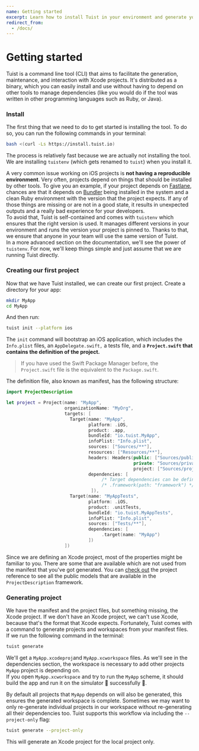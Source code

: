 ```yaml
---
name: Getting started
excerpt: Learn how to install Tuist in your environment and generate your first project.
redirect_from:
  - /docs/
---
```


# Getting started

Tuist is a command line tool \(CLI\) that aims to facilitate the generation, maintenance, and interaction with Xcode projects. It's distributed as a binary, which you can easily install and use without having to depend on other tools to manage dependencies \(like you would do if the tool was written in other programming languages such as Ruby, or Java\).

### Install

The first thing that we need to do to get started is installing the tool. To do so, you can run the following commands in your terminal:

```bash
bash <(curl -Ls https://install.tuist.io)
```

The process is relatively fast because we are actually not installing the tool. We are installing `tuistenv` \(which gets renamed to `tuist`\) when you install it.

A very common issue working on iOS projects is **not having a reproducible environment**. Very often, projects depend on things that should be installed by other tools. To give you an example, if your project depends on [Fastlane](https://fastlane.tools/), chances are that it depends on [Bundler](https://bundler.io/) being installed in the system and a clean Ruby environment with the version that the project expects. If any of those things are missing or are not in a good state, it results in unexpected outputs and a really bad experience for your developers.  
To avoid that, Tuist is self-contained and comes with `tuistenv` which ensures that the right version is used. It manages different versions in your environment and runs the version your project is pinned to. Thanks to that, we ensure that anyone in your team will use the same version of Tuist.  
In a more advanced section on the documentation, we'll see the power of `tuistenv`. For now, we'll keep things simple and just assume that we are running Tuist directly.

### Creating our first project

Now that we have Tuist installed, we can create our first project. Create a directory for your app:

```bash
mkdir MyApp
cd MyApp
```

And then run:

```bash
tuist init --platform ios
```

The `init` command will bootstrap an iOS application, which includes the `Info.plist` files, an `AppDelegate.swift,` a tests file, and a **`Project.swift` that contains the definition of the project.**

> If you have used the Swift Package Manager before, the `Project.swift` file is the equivalent to the `Package.swift`.

The definition file, also known as manifest, has the following structure:

```swift
import ProjectDescription

let project = Project(name: "MyApp",
                      organizationName: "MyOrg",
                      targets: [
                        Target(name: "MyApp",
                               platform: .iOS,
                               product: .app,
                               bundleId: "io.tuist.MyApp",
                               infoPlist: "Info.plist",
                               sources: ["Sources/**"],
                               resources: ["Resources/**"],
                               headers: Headers(public: ["Sources/public/A/**", "Sources/public/B/**"],
                                                private: "Sources/private/**",
                                                project: ["Sources/project/A/**", "Sources/project/B/**"]),
                               dependencies: [
                                    /* Target dependencies can be defined here */
                                    /* .framework(path: "framework") */
                                ]),
                        Target(name: "MyAppTests",
                               platform: .iOS,
                               product: .unitTests,
                               bundleId: "io.tuist.MyAppTests",
                               infoPlist: "Info.plist",
                               sources: ["Tests/**"],
                               dependencies: [
                                    .target(name: "MyApp")
                               ])
                      ])
```

Since we are defining an Xcode project, most of the properties might be familiar to you. There are some that are available which are not used from the manifest that you've got generated. You can [check out](https://tuist.github.io/tuist/index.html) the project reference to see all the public models that are available in the `ProjectDescription` framework.

### Generating project

We have the manifest and the project files, but something missing, the Xcode project. If we don't have an Xcode project, we can't use Xcode, because that's the format that Xcode expects. Fortunately, Tuist comes with a command to generate projects and workspaces from your manifest files. If we run the following command in the terminal:

```bash
tuist generate
```

We'll get a `MyApp.xcodeproj`and `MyApp.xcworkspace` files. As we'll see in the dependencies section, the workspace is necessary to add other projects `MyApp` project is depending on.  
If you open `MyApp.xcworkspace` and try to run the `MyApp` scheme, it should build the app and run it on the simulator 📱 successfully 🎉.

By default all projects that `MyApp` depends on will also be generated, this ensures the generated workspace is complete. Sometimes we may want to only re-generate individual projects in our workspace without re-generating all their dependencies too. Tuist supports this workflow via including the `--project-only` flag:

```bash
tuist generate --project-only
```

This will generate an Xcode project for the local project only.
